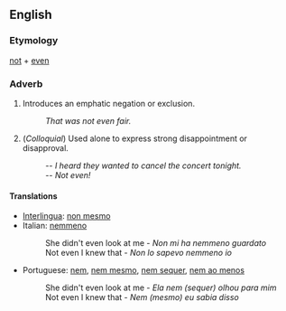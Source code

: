 ==English==
===Etymology===
[[not]] + [[even]]

===Adverb===
# Introduces an emphatic negation or exclusion.
#: ''That was not even fair.''
# (''Colloquial'') Used alone to express strong disappointment or disapproval.
#: -- ''I heard they wanted to cancel the concert tonight.''
#: -- ''Not even!''

====Translations====
*[[Interlingua]]: [[non mesmo]]
*Italian: [[nemmeno]]
*:She didn't even look at me - ''Non mi ha nemmeno guardato''
*:Not even I knew that - ''Non lo sapevo nemmeno io''
*Portuguese: [[nem]], [[nem mesmo]], [[nem sequer]], [[nem ao menos]]
*:She didn't even look at me - ''Ela nem (sequer) olhou para mim'' 
*:Not even I knew that - ''Nem (mesmo) eu sabia disso''